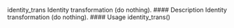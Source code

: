 


identity_trans Identity transformation (do nothing).
#### Description
Identity transformation (do nothing).
#### Usage
identity_trans()
